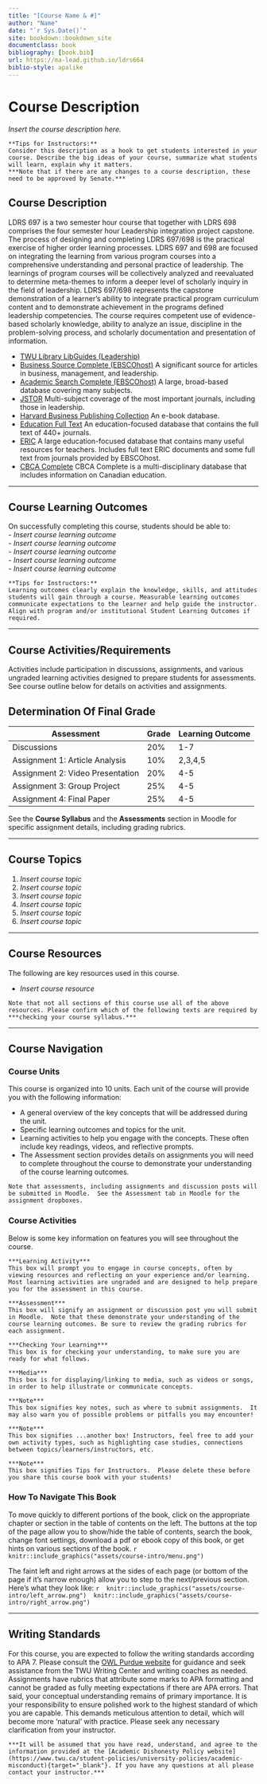 ```yaml
---
title: "[Course Name & #]"
author: "Name"
date: "`r Sys.Date()`"
site: bookdown::bookdown_site
documentclass: book
bibliography: [book.bib]
url: https://ma-lead.github.io/ldrs664
biblio-style: apalike
---
```




# Course Description{-}
*Insert the course description here.*

```block
**Tips for Instructors:**
Consider this description as a hook to get students interested in your course. Describe the big ideas of your course, summarize what students will learn, explain why it matters.
***Note that if there are any changes to a course description, these need to be approved by Senate.***
```

## Course Description

LDRS 697 is a two semester hour course that together with LDRS 698 comprises the four semester hour Leadership integration project capstone. The process of designing and completing LDRS 697/698 is the practical exercise of higher order learning processes. LDRS 697 and 698 are focused on integrating the learning from various program courses into a comprehensive understanding and personal practice of leadership. The learnings of program courses will be collectively analyzed and reevaluated to determine meta-themes to inform a deeper level of scholarly inquiry in the field of leadership. LDRS 697/698 represents the capstone demonstration of a learner’s ability to integrate practical program curriculum content and to demonstrate achievement in the programs defined leadership competencies. The course requires competent use of evidence-based scholarly knowledge, ability to analyze an issue, discipline in the problem-solving process, and scholarly documentation and presentation of information.

- [TWU Library LibGuides (Leadership)](https://libguides.twu.ca/leadership/journals)  
- [Business Source Complete (EBSCOhost)](https://twu.idm.oclc.org/login?url=https://search.ebscohost.com/login.aspx?profile=ehost&groupid=Main&defaultdb=bth&authtype=cookie,ip&custid=s6511865){target="_blank"} A significant source for articles in business, management, and leadership.   
- [Academic Search Complete (EBSCOhost)](https://twu.idm.oclc.org/login?url=https://search.ebscohost.com/login.aspx?profile=ehost&groupid=Main&defaultdb=a9h&authtype=cookie,ip&custid=s6511865){target="_blank"} A large, broad-based database covering many subjects.  
- [JSTOR](https://www-jstor-org.twu.idm.oclc.org/action/showBasicSearch){target="_blank"} Multi-subject coverage of the most important journals, including those in leadership.  
- [Harvard Business Publishing Collection](https://twu.idm.oclc.org/login?url=https://search.ebscohost.com/login.aspx?profile=ehost&groupid=main&defaultdb=e076mww&authtype=ip,guest&custid=s6511865){target="_blank"} An e-book database.  
- [Education Full Text](https://twu.idm.oclc.org/login?url=https://search.ebscohost.com/login.aspx?profile=ehost&groupid=main&defaultdb=e076mww&authtype=ip,guest&custid=s6511865){target="_blank"} An education-focused database that contains the full text of 440+ journals.   
- [ERIC](http://eric.ed.gov/) A large education-focused database that contains many useful resources for teachers. Includes full text ERIC documents and some full text from journals provided by EBSCOhost.  
- [CBCA Complete](https://twu.idm.oclc.org/login?url=http://search.proquest.com/cbcacomplete){target="_blank"} CBCA Complete is a multi-disciplinary database that includes information on Canadian education. 


---

## Course Learning Outcomes{-}

On successfully completing this course, students should be able to:  
- *Insert course learning outcome*   
- *Insert course learning outcome*   
- *Insert course learning outcome*  
- *Insert course learning outcome*  
- *Insert course learning outcome*  

```block
**Tips for Instructors:**
Learning outcomes clearly explain the knowledge, skills, and attitudes students will gain through a course. Measurable learning outcomes communicate expectations to the learner and help guide the instructor. Align with program and/or institutional Student Learning Outcomes if required.
```

---

## Course Activities/Requirements{-}

Activities include participation in discussions, assignments, and various ungraded learning activities designed to prepare students for assessments.  See course outline below for details on activities and assignments.


## Determination Of Final Grade{-}

| **Assessment**                         | **Grade** | Learning Outcome|
|----------------------------------------|-----------|-----------|
| Discussions     | 20%       | 1-7 |
| Assignment 1: Article Analysis | 10%       | 2,3,4,5 |
| Assignment 2: Video Presentation  | 20%       | 4-5 |
| Assignment 3: Group Project  | 25%       | 4-5 |
| Assignment 4: Final Paper  | 25%       | 4-5 |


See the **Course Syllabus** and the **Assessments** section in Moodle for specific assignment details, including
grading rubrics.

---

## Course Topics{-}
1. *Insert course topic*
1. *Insert course topic*
1. *Insert course topic*
1. *Insert course topic*
1. *Insert course topic*
1. *Insert course topic*

---

## Course Resources{-}
 The following are key resources used in this course.  

- *Insert course resource*


```block
Note that not all sections of this course use all of the above resources. Please confirm which of the following texts are required by ***checking your course syllabus.***
```
---

## Course Navigation{-}

### Course Units{-}
 This course is organized into 10 units. Each unit of the course will provide you with the following information:

 - A general overview of the key concepts that will be addressed during the unit.
 - Specific learning outcomes and topics for the unit.
 - Learning activities to help you engage with the concepts. These often include key readings, videos, and reflective prompts.
 - The Assessment section provides details on assignments you will need to complete throughout the course to demonstrate your understanding of the course learning outcomes.

 ```block
 Note that assessments, including assignments and discussion posts will be submitted in Moodle.  See the Assessment tab in Moodle for the assignment dropboxes.
 ```

### Course Activities{-}
 Below is some key information on features you will see throughout the course. 

 ```block
***Learning Activity***  
This box will prompt you to engage in course concepts, often by viewing resources and reflecting on your experience and/or learning. Most learning activities are ungraded and are designed to help prepare you for the assessment in this course.
 ```

 ```block
***Assessment***  
This box will signify an assignment or discussion post you will submit in Moodle.  Note that these demonstrate your understanding of the course learning outcomes. Be sure to review the grading rubrics for each assignment.
 ```

 ```block
***Checking Your Learning***  
This box is for checking your understanding, to make sure you are ready for what follows.
 ```

 ```block
***Media***  
This box is for displaying/linking to media, such as videos or songs, in order to help illustrate or communicate concepts.
 ```

 ```block
***Note***  
This box signifies key notes, such as where to submit assignments.  It may also warn you of possible problems or pitfalls you may encounter!
 ```

 ```block
***Note***  
This box signifies ...another box! Instructors, feel free to add your own activity types, such as highlighting case studies, connections between topics/learners/instructors, etc.
 ```

 ```block
***Note***  
This box signifies Tips for Instructors.  Please delete these before you share this course book with your students!
 ```

### How To Navigate This Book{-}
 To move quickly to different portions of the book, click on the appropriate chapter or section in the table of contents on the left. The buttons at the top of the page allow you to show/hide the table of contents, search the book, change font settings, download a pdf or ebook copy of this book, or get hints on various sections of the book.
 ```r
 knitr::include_graphics("assets/course-intro/menu.png")
 ```

 The faint left and right arrows at the sides of each page (or bottom of the page if it’s narrow enough) allow you to step to the next/previous section. Here’s what they look like:
 ```r
 knitr::include_graphics("assets/course-intro/left_arrow.png")
 knitr::include_graphics("assets/course-intro/right_arrow.png")
 ```

 ---

## Writing Standards{-}

For this course, you are expected to follow the writing standards according to APA 7. Please consult the [OWL Purdue website](https://owl.purdue.edu/owl/research_and_citation/apa_style/apa_style_introduction.html){target="_blank"} for guidance and seek assistance from the TWU Writing Center and writing coaches as needed. Assignments have rubrics that attribute some marks to APA formatting and cannot be graded as fully meeting expectations if there are APA errors. That said, your conceptual understanding remains of primary importance. It is your responsibility to ensure polished work to the highest standard of which you are capable. This demands meticulous attention to detail, which will become more 'natural' with practice. Please seek any necessary clarification from your instructor.

```block
***It will be assumed that you have read, understand, and agree to the information provided at the [Academic Dishonesty Policy website](https://www.twu.ca/student-policies/university-policies/academic-misconduct){target="_blank"}. If you have any questions at all please contact your instructor.***
```
